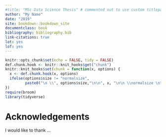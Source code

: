 ```yaml
---
#title: "MSc Data Science Thesis" # commented out to use custom titlepage
author: "My Name"
date: "2019"
site: bookdown::bookdown_site
documentclass: book
bibliography: bibliography.bib
link-citations: true
lot: yes
lof: yes
---
```


```r
knitr::opts_chunk$set(echo = FALSE, tidy = FALSE)
def.chunk.hook <- knitr::knit_hooks$get("chunk")
knitr::knit_hooks$set(chunk = function(x, options) {
  x <- def.chunk.hook(x, options)
  ifelse(options$size != "normalsize", 
         paste0("\n \\", options$size,"\n\n", x, "\n\n \\normalsize \n"), x)
})
require(broom)
library(tidyverse)
```

# Acknowledgements{-}

I would like to thank ...

\mainmatter